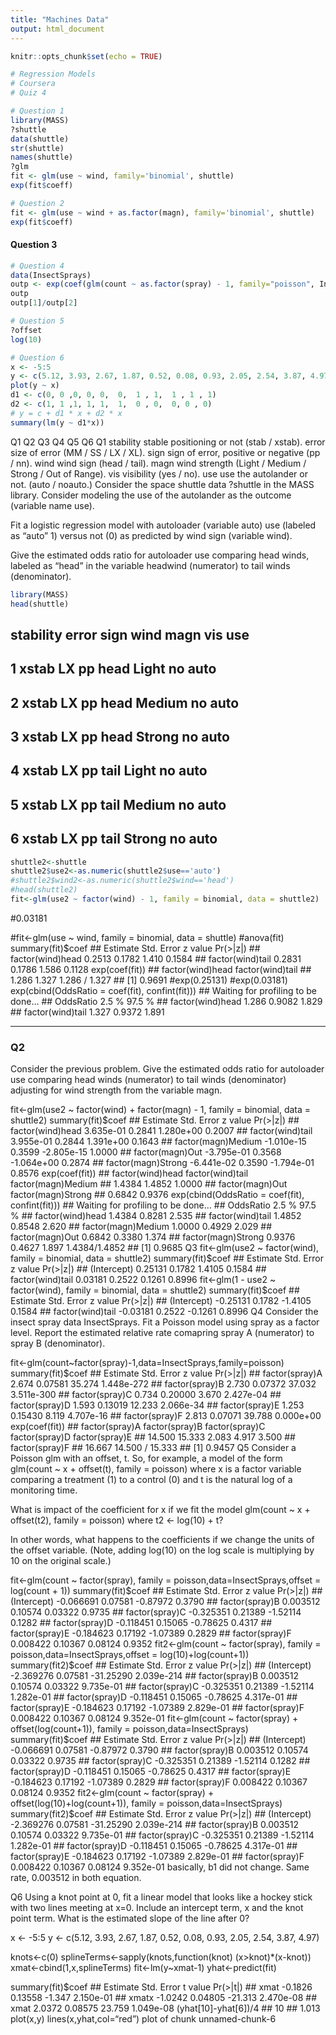 ```yaml
---
title: "Machines Data"
output: html_document
---
```


```r
knitr::opts_chunk$set(echo = TRUE)
```



```r
# Regression Models
# Coursera
# Quiz 4


```





```r

# Question 1
library(MASS)
?shuttle
data(shuttle)
str(shuttle)
names(shuttle)
?glm
fit <- glm(use ~ wind, family='binomial', shuttle)
exp(fit$coeff)
```





```r
# Question 2
fit <- glm(use ~ wind + as.factor(magn), family='binomial', shuttle)
exp(fit$coeff)
```

#### Question 3




```r
# Question 4
data(InsectSprays)
outp <- exp(coef(glm(count ~ as.factor(spray) - 1, family="poisson", InsectSprays)))
outp
outp[1]/outp[2]
```





```r
# Question 5
?offset
log(10)
```





```r
# Question 6
x <- -5:5
y <- c(5.12, 3.93, 2.67, 1.87, 0.52, 0.08, 0.93, 2.05, 2.54, 3.87, 4.97)
plot(y ~ x)
d1 <- c(0, 0 ,0, 0, 0,  0,  1 , 1,  1 , 1 , 1)
d2 <- c(1, 1 ,1, 1, 1,  1,  0 , 0,  0, 0 , 0) 
# y = c + d1 * x + d2 * x 
summary(lm(y ~ d1*x))
```




Q1
Q2
Q3
Q4
Q5
Q6
Q1
stability
stable positioning or not (stab / xstab).
error
size of error (MM / SS / LX / XL).
sign
sign of error, positive or negative (pp / nn).
wind
wind sign (head / tail).
magn
wind strength (Light / Medium / Strong / Out of Range).
vis
visibility (yes / no).
use
use the autolander or not. (auto / noauto.)
Consider the space shuttle data ?shuttle in the MASS library. Consider modeling the use of the autolander as the outcome (variable name use).

Fit a logistic regression model with autoloader (variable auto) use (labeled as “auto” 1) versus not (0) as predicted by wind sign (variable wind).

Give the estimated odds ratio for autoloader use comparing head winds, labeled as “head” in the variable headwind (numerator) to tail winds (denominator).

```r
library(MASS)
head(shuttle)
```
##   stability error sign wind   magn vis  use
## 1     xstab    LX   pp head  Light  no auto
## 2     xstab    LX   pp head Medium  no auto
## 3     xstab    LX   pp head Strong  no auto
## 4     xstab    LX   pp tail  Light  no auto
## 5     xstab    LX   pp tail Medium  no auto
## 6     xstab    LX   pp tail Strong  no auto

```r
shuttle2<-shuttle
shuttle2$use2<-as.numeric(shuttle2$use=='auto')
#shuttle2$wind2<-as.numeric(shuttle2$wind=='head')
#head(shuttle2)
fit<-glm(use2 ~ factor(wind) - 1, family = binomial, data = shuttle2)
```

#0.03181

#fit<-glm(use ~ wind, family = binomial, data = shuttle)
#anova(fit)
summary(fit)$coef
##                  Estimate Std. Error z value Pr(>|z|)
## factor(wind)head   0.2513     0.1782   1.410   0.1584
## factor(wind)tail   0.2831     0.1786   1.586   0.1128
exp(coef(fit))
## factor(wind)head factor(wind)tail 
##            1.286            1.327
1.286 / 1.327
## [1] 0.9691
#exp(0.25131)
#exp(0.03181)
exp(cbind(OddsRatio = coef(fit), confint(fit)))
## Waiting for profiling to be done...
##                  OddsRatio  2.5 % 97.5 %
## factor(wind)head     1.286 0.9082  1.829
## factor(wind)tail     1.327 0.9372  1.891

-------------------------------------------------------------------------------------------

### Q2
Consider the previous problem. Give the estimated odds ratio for autoloader use comparing head winds (numerator) to tail winds (denominator) adjusting for wind strength from the variable magn.

fit<-glm(use2 ~ factor(wind) + factor(magn) - 1, family = binomial, data = shuttle2)
summary(fit)$coef
##                      Estimate Std. Error    z value Pr(>|z|)
## factor(wind)head    3.635e-01     0.2841  1.280e+00   0.2007
## factor(wind)tail    3.955e-01     0.2844  1.391e+00   0.1643
## factor(magn)Medium -1.010e-15     0.3599 -2.805e-15   1.0000
## factor(magn)Out    -3.795e-01     0.3568 -1.064e+00   0.2874
## factor(magn)Strong -6.441e-02     0.3590 -1.794e-01   0.8576
exp(coef(fit))
##   factor(wind)head   factor(wind)tail factor(magn)Medium 
##             1.4384             1.4852             1.0000 
##    factor(magn)Out factor(magn)Strong 
##             0.6842             0.9376
exp(cbind(OddsRatio = coef(fit), confint(fit)))
## Waiting for profiling to be done...
##                    OddsRatio  2.5 % 97.5 %
## factor(wind)head      1.4384 0.8281  2.535
## factor(wind)tail      1.4852 0.8548  2.620
## factor(magn)Medium    1.0000 0.4929  2.029
## factor(magn)Out       0.6842 0.3380  1.374
## factor(magn)Strong    0.9376 0.4627  1.897
1.4384/1.4852
## [1] 0.9685
Q3
fit<-glm(use2 ~ factor(wind), family = binomial, data = shuttle2)
summary(fit)$coef
##                  Estimate Std. Error z value Pr(>|z|)
## (Intercept)       0.25131     0.1782  1.4105   0.1584
## factor(wind)tail  0.03181     0.2522  0.1261   0.8996
fit<-glm(1 - use2 ~ factor(wind), family = binomial, data = shuttle2)
summary(fit)$coef
##                  Estimate Std. Error z value Pr(>|z|)
## (Intercept)      -0.25131     0.1782 -1.4105   0.1584
## factor(wind)tail -0.03181     0.2522 -0.1261   0.8996
Q4
Consider the insect spray data InsectSprays. Fit a Poisson model using spray as a factor level. Report the estimated relative rate comapring spray A (numerator) to spray B (denominator).

fit<-glm(count~factor(spray)-1,data=InsectSprays,family=poisson)
summary(fit)$coef
##                Estimate Std. Error z value   Pr(>|z|)
## factor(spray)A    2.674    0.07581  35.274 1.448e-272
## factor(spray)B    2.730    0.07372  37.032 3.511e-300
## factor(spray)C    0.734    0.20000   3.670  2.427e-04
## factor(spray)D    1.593    0.13019  12.233  2.066e-34
## factor(spray)E    1.253    0.15430   8.119  4.707e-16
## factor(spray)F    2.813    0.07071  39.788  0.000e+00
exp(coef(fit))
## factor(spray)A factor(spray)B factor(spray)C factor(spray)D factor(spray)E 
##         14.500         15.333          2.083          4.917          3.500 
## factor(spray)F 
##         16.667
14.500  / 15.333
## [1] 0.9457
Q5
Consider a Poisson glm with an offset, t. So, for example, a model of the form glm(count ~ x + offset(t), family = poisson) where x is a factor variable comparing a treatment (1) to a control (0) and t is the natural log of a monitoring time.

What is impact of the coefficient for x if we fit the model glm(count ~ x + offset(t2), family = poisson) where t2 <- log(10) + t?

In other words, what happens to the coefficients if we change the units of the offset variable. (Note, adding log(10) on the log scale is multiplying by 10 on the original scale.)

fit<-glm(count ~ factor(spray), family = poisson,data=InsectSprays,offset = log(count + 1))
summary(fit)$coef
##                 Estimate Std. Error  z value Pr(>|z|)
## (Intercept)    -0.066691    0.07581 -0.87972   0.3790
## factor(spray)B  0.003512    0.10574  0.03322   0.9735
## factor(spray)C -0.325351    0.21389 -1.52114   0.1282
## factor(spray)D -0.118451    0.15065 -0.78625   0.4317
## factor(spray)E -0.184623    0.17192 -1.07389   0.2829
## factor(spray)F  0.008422    0.10367  0.08124   0.9352
fit2<-glm(count ~ factor(spray), family = poisson,data=InsectSprays,offset = log(10)+log(count+1))
summary(fit2)$coef
##                 Estimate Std. Error   z value   Pr(>|z|)
## (Intercept)    -2.369276    0.07581 -31.25290 2.039e-214
## factor(spray)B  0.003512    0.10574   0.03322  9.735e-01
## factor(spray)C -0.325351    0.21389  -1.52114  1.282e-01
## factor(spray)D -0.118451    0.15065  -0.78625  4.317e-01
## factor(spray)E -0.184623    0.17192  -1.07389  2.829e-01
## factor(spray)F  0.008422    0.10367   0.08124  9.352e-01
fit<-glm(count ~ factor(spray) + offset(log(count+1)), family = poisson,data=InsectSprays)
summary(fit)$coef
##                 Estimate Std. Error  z value Pr(>|z|)
## (Intercept)    -0.066691    0.07581 -0.87972   0.3790
## factor(spray)B  0.003512    0.10574  0.03322   0.9735
## factor(spray)C -0.325351    0.21389 -1.52114   0.1282
## factor(spray)D -0.118451    0.15065 -0.78625   0.4317
## factor(spray)E -0.184623    0.17192 -1.07389   0.2829
## factor(spray)F  0.008422    0.10367  0.08124   0.9352
fit2<-glm(count ~ factor(spray) + offset(log(10)+log(count+1)), family = poisson,data=InsectSprays)
summary(fit2)$coef
##                 Estimate Std. Error   z value   Pr(>|z|)
## (Intercept)    -2.369276    0.07581 -31.25290 2.039e-214
## factor(spray)B  0.003512    0.10574   0.03322  9.735e-01
## factor(spray)C -0.325351    0.21389  -1.52114  1.282e-01
## factor(spray)D -0.118451    0.15065  -0.78625  4.317e-01
## factor(spray)E -0.184623    0.17192  -1.07389  2.829e-01
## factor(spray)F  0.008422    0.10367   0.08124  9.352e-01
basically, b1 did not change. Same rate, 0.003512 in both equation.

Q6
Using a knot point at 0, fit a linear model that looks like a hockey stick with two lines meeting at x=0. Include an intercept term, x and the knot point term. What is the estimated slope of the line after 0?

x <- -5:5
y <- c(5.12, 3.93, 2.67, 1.87, 0.52, 0.08, 0.93, 2.05, 2.54, 3.87, 4.97)


knots<-c(0)
splineTerms<-sapply(knots,function(knot) (x>knot)*(x-knot))
xmat<-cbind(1,x,splineTerms)
fit<-lm(y~xmat-1)
yhat<-predict(fit)

summary(fit)$coef
##       Estimate Std. Error t value  Pr(>|t|)
## xmat   -0.1826    0.13558  -1.347 2.150e-01
## xmatx  -1.0242    0.04805 -21.313 2.470e-08
## xmat    2.0372    0.08575  23.759 1.049e-08
(yhat[10]-yhat[6])/4
##    10 
## 1.013
plot(x,y)
lines(x,yhat,col="red")
plot of chunk unnamed-chunk-6
